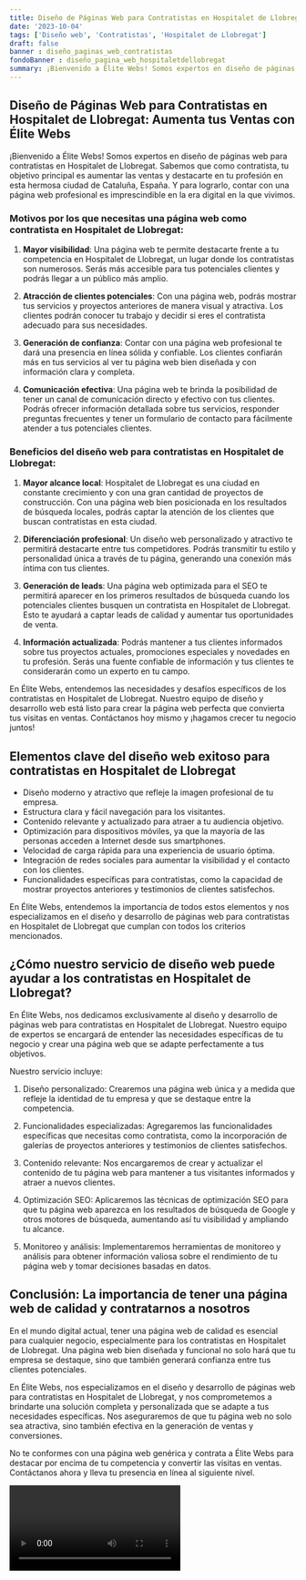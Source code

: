 ```yaml
---
title: Diseño de Páginas Web para Contratistas en Hospitalet de Llobregat
date: '2023-10-04'
tags: ['Diseño web', 'Contratistas', 'Hospitalet de Llobregat']
draft: false
banner : diseño_paginas_web_contratistas
fondoBanner : diseño_pagina_web_hospitaletdellobregat
summary: ¡Bienvenido a Élite Webs! Somos expertos en diseño de páginas web para contratistas en Hospitalet de Llobregat. Sabemos que como contratista, tu objetivo principal es aumentar las ventas y destacarte en tu profesión en esta hermosa ciudad de Cataluña, España. Y para lograrlo, contar con una página web profesional es imprescindible en la era digital en la que vivimos.
---
```


## Diseño de Páginas Web para Contratistas en Hospitalet de Llobregat: Aumenta tus Ventas con Élite Webs

¡Bienvenido a Élite Webs! Somos expertos en diseño de páginas web para contratistas en Hospitalet de Llobregat. Sabemos que como contratista, tu objetivo principal es aumentar las ventas y destacarte en tu profesión en esta hermosa ciudad de Cataluña, España. Y para lograrlo, contar con una página web profesional es imprescindible en la era digital en la que vivimos.

### Motivos por los que necesitas una página web como contratista en Hospitalet de Llobregat:

1. **Mayor visibilidad**: Una página web te permite destacarte frente a tu competencia en Hospitalet de Llobregat, un lugar donde los contratistas son numerosos. Serás más accesible para tus potenciales clientes y podrás llegar a un público más amplio.

2. **Atracción de clientes potenciales**: Con una página web, podrás mostrar tus servicios y proyectos anteriores de manera visual y atractiva. Los clientes podrán conocer tu trabajo y decidir si eres el contratista adecuado para sus necesidades.

3. **Generación de confianza**: Contar con una página web profesional te dará una presencia en línea sólida y confiable. Los clientes confiarán más en tus servicios al ver tu página web bien diseñada y con información clara y completa.

4. **Comunicación efectiva**: Una página web te brinda la posibilidad de tener un canal de comunicación directo y efectivo con tus clientes. Podrás ofrecer información detallada sobre tus servicios, responder preguntas frecuentes y tener un formulario de contacto para fácilmente atender a tus potenciales clientes.

### Beneficios del diseño web para contratistas en Hospitalet de Llobregat:

1. **Mayor alcance local**: Hospitalet de Llobregat es una ciudad en constante crecimiento y con una gran cantidad de proyectos de construcción. Con una página web bien posicionada en los resultados de búsqueda locales, podrás captar la atención de los clientes que buscan contratistas en esta ciudad.

2. **Diferenciación profesional**: Un diseño web personalizado y atractivo te permitirá destacarte entre tus competidores. Podrás transmitir tu estilo y personalidad única a través de tu página, generando una conexión más íntima con tus clientes.

3. **Generación de leads**: Una página web optimizada para el SEO te permitirá aparecer en los primeros resultados de búsqueda cuando los potenciales clientes busquen un contratista en Hospitalet de Llobregat. Esto te ayudará a captar leads de calidad y aumentar tus oportunidades de venta.

4. **Información actualizada**: Podrás mantener a tus clientes informados sobre tus proyectos actuales, promociones especiales y novedades en tu profesión. Serás una fuente confiable de información y tus clientes te considerarán como un experto en tu campo.

En Élite Webs, entendemos las necesidades y desafíos específicos de los contratistas en Hospitalet de Llobregat. Nuestro equipo de diseño y desarrollo web está listo para crear la página web perfecta que convierta tus visitas en ventas. Contáctanos hoy mismo y ¡hagamos crecer tu negocio juntos!

<GifSeo />

<Cta />

## Elementos clave del diseño web exitoso para contratistas en Hospitalet de Llobregat

- Diseño moderno y atractivo que refleje la imagen profesional de tu empresa.
- Estructura clara y fácil navegación para los visitantes.
- Contenido relevante y actualizado para atraer a tu audiencia objetivo.
- Optimización para dispositivos móviles, ya que la mayoría de las personas acceden a Internet desde sus smartphones.
- Velocidad de carga rápida para una experiencia de usuario óptima.
- Integración de redes sociales para aumentar la visibilidad y el contacto con los clientes.
- Funcionalidades específicas para contratistas, como la capacidad de mostrar proyectos anteriores y testimonios de clientes satisfechos.

En Élite Webs, entendemos la importancia de todos estos elementos y nos especializamos en el diseño y desarrollo de páginas web para contratistas en Hospitalet de Llobregat que cumplan con todos los criterios mencionados.

## ¿Cómo nuestro servicio de diseño web puede ayudar a los contratistas en Hospitalet de Llobregat?

En Élite Webs, nos dedicamos exclusivamente al diseño y desarrollo de páginas web para contratistas en Hospitalet de Llobregat. Nuestro equipo de expertos se encargará de entender las necesidades específicas de tu negocio y crear una página web que se adapte perfectamente a tus objetivos.

Nuestro servicio incluye:

1. Diseño personalizado: Crearemos una página web única y a medida que refleje la identidad de tu empresa y que se destaque entre la competencia.

2. Funcionalidades especializadas: Agregaremos las funcionalidades específicas que necesitas como contratista, como la incorporación de galerías de proyectos anteriores y testimonios de clientes satisfechos.

3. Contenido relevante: Nos encargaremos de crear y actualizar el contenido de tu página web para mantener a tus visitantes informados y atraer a nuevos clientes.

4. Optimización SEO: Aplicaremos las técnicas de optimización SEO para que tu página web aparezca en los resultados de búsqueda de Google y otros motores de búsqueda, aumentando así tu visibilidad y ampliando tu alcance.

5. Monitoreo y análisis: Implementaremos herramientas de monitoreo y análisis para obtener información valiosa sobre el rendimiento de tu página web y tomar decisiones basadas en datos.

## Conclusión: La importancia de tener una página web de calidad y contratarnos a nosotros

En el mundo digital actual, tener una página web de calidad es esencial para cualquier negocio, especialmente para los contratistas en Hospitalet de Llobregat. Una página web bien diseñada y funcional no solo hará que tu empresa se destaque, sino que también generará confianza entre tus clientes potenciales.

En Élite Webs, nos especializamos en el diseño y desarrollo de páginas web para contratistas en Hospitalet de Llobregat, y nos comprometemos a brindarte una solución completa y personalizada que se adapte a tus necesidades específicas. Nos aseguraremos de que tu página web no solo sea atractiva, sino también efectiva en la generación de ventas y conversiones.

No te conformes con una página web genérica y contrata a Élite Webs para destacar por encima de tu competencia y convertir las visitas en ventas. Contáctanos ahora y lleva tu presencia en línea al siguiente nivel.

<Video />

<CtaBot job='Contratistas' city='Hospitalet de Llobregat'/>

<Gmaps query='Hospitalet de Llobregat+españa+maps' />